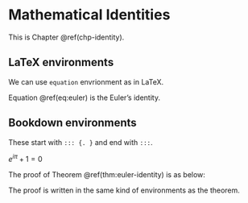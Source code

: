 # Mathematical Identities {#chp-identity}

This is Chapter \@ref(chp-identity).

## LaTeX environments
We can use `equation` envrionment as in LaTeX.

\begin{equation}
  e^{i\pi}+1=0
  (\#eq:euler)
\end{equation}
Equation \@ref(eq:euler) is the Euler's identity.


## Bookdown environments
These start with `::: {. }` and end with `:::`.

::: {.theorem name="Euler's identity" #euler-identity}
$e^{i\pi}+1=0$
:::

The proof of Theorem \@ref(thm:euler-identity) is as below:

::: {.proof}
\begin{align*}
  e^{i\pi}+1&=\cos\pi+i\sin\pi+1\\
  &=-1+i\times0+1=0
\end{align*}
:::

The proof is written in the same kind of environments as the theorem.